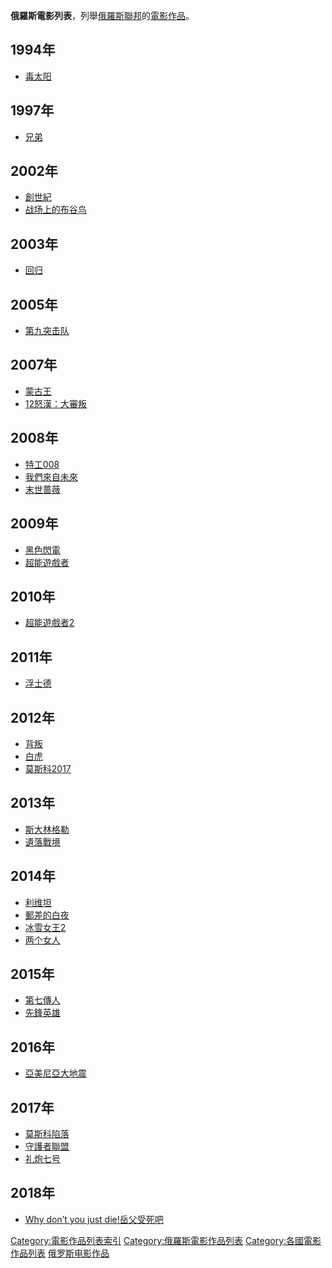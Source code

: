'''俄羅斯電影列表'''，列舉[[俄羅斯聯邦|俄羅斯聯邦]]的[[俄羅斯電影|電影作品]]。

==1994年==
* [[毒太阳|毒太阳]]

==1997年==
* [[兄弟_(1997年电影)|兄弟]]

==2002年==
* [[創世紀_(電影)|創世紀]]
* [[战场上的布谷鸟|战场上的布谷鸟]]

==2003年==
* [[回归_(2003年电影)|回归]]

==2005年==
* [[第九突击队|第九突击队]]

==2007年==
* [[蒙古王|蒙古王]]
* [[12怒漢：大審叛|12怒漢：大審叛]]

==2008年==
* [[特工008|特工008]]
* [[我們來自未來|我們來自未來]]
* [[末世蔷薇|末世蔷薇]]

==2009年==
* [[黑色閃電_(2009年電影)|黑色閃電]]
* [[超能遊戲者|超能遊戲者]]

==2010年==
* [[超能遊戲者2|超能遊戲者2]]

==2011年==
* [[浮士德_(2011年电影)|浮士德]]

==2012年==
* [[背叛_(电影)|背叛]]
* [[白虎_(2012年電影)|白虎]]
* [[莫斯科2017|莫斯科2017]]

==2013年==
* [[斯大林格勒_(2013年电影)|斯大林格勒]]
* [[遺落戰境|遺落戰境]]

==2014年==
* [[利维坦_(2014年电影)|利维坦]]
* [[郵差的白夜|郵差的白夜]]
* [[冰雪女王2|冰雪女王2]]
* [[两个女人|两个女人]]

==2015年==
* [[第七傳人|第七傳人]]
* [[先鋒英雄|先鋒英雄]]

==2016年==
* [[亞美尼亞大地震_(電影)|亞美尼亞大地震]]

==2017年==
* [[莫斯科陷落|莫斯科陷落]]
* [[守護者聯盟_(2017年電影)|守護者聯盟]]
* [[礼炮七号_(电影)|礼炮七号]]

==2018年==
* [[Why_don’t_you_just_die!岳父受死吧|Why don’t you just die!岳父受死吧]]

{{各國電影作品列表}}

[[Category:電影作品列表索引|Category:電影作品列表索引]]
[[Category:俄羅斯電影作品列表|Category:俄羅斯電影作品列表]]
[[Category:各國電影作品列表|Category:各國電影作品列表]]
[[Category:俄罗斯电影作品|]]